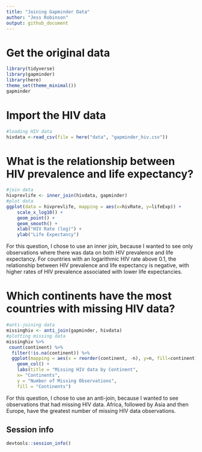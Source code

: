 ```yaml
---
title: "Joining Gapminder Data"
author: "Jess Robinson"
output: github_document
---
```


# Get the original data

```r
library(tidyverse)
library(gapminder)
library(here)
theme_set(theme_minimal())
gapminder
```

# Import the HIV data

```r
#loading HIV data
hivdata <-read_csv(file = here("data", "gapminder_hiv.csv"))
```

# What is the relationship between HIV prevalence and life expectancy?

```r
#join data
hivprevlife <- inner_join(hivdata, gapminder)
#plot data
ggplot(data = hivprevlife, mapping = aes(x=hivRate, y=lifeExp)) +
    scale_x_log10() +
    geom_point() +
    geom_smooth() +
    xlab("HIV Rate (log)") +
    ylab("Life Expectancy")
```

For this question, I chose to use an inner join, because I wanted to see only observations where there was data on both HIV prevalence and life expectancy. 
For countries with an logarithmic HIV rate above 0.1, the relationship between HIV prevalence and life expectancy is negative, with higher rates of HIV prevalence associated with lower life expectancies. 

# Which continents have the most countries with missing HIV data?

```r
#anti-joining data
missinghiv <- anti_join(gapminder, hivdata)
#plotting missing data
missinghiv %>%
 count(continent) %>%
  filter(!is.na(continent)) %>%
  ggplot(mapping = aes(x = reorder(continent, -n), y=n, fill=continent)) +
    geom_col() +
    labs(title = "Missing HIV data by Continent",
    x= "Continents",
    y = "Number of Missing Observations",
    fill = "Continents")
```

For this question, I chose to use an anti-join, because I wanted to see observations that had missing HIV data. 
Africa, followed by Asia and then Europe, have the greatest number of missing HIV data observations. 





## Session info

```r
devtools::session_info()
```


